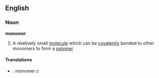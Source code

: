 ==English==
===Noun===
{{wikipedia}}
'''monomer'''
#A relatively small [[molecule]] which can be [[covalentl]]y bonded to other monomers to form a [[polymer]]

====Translations====
*{{sv}}: monomer ''c''